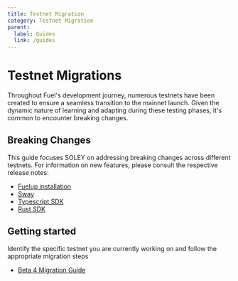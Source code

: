 ```yaml
---
title: Testnet Migration
category: Testnet Migration
parent:
  label: Guides
  link: /guides
---
```


# Testnet Migrations

Throughout Fuel's development journey, numerous testnets have been created to ensure a seamless transition to the mainnet launch. Given the dynamic nature of learning and adapting during these testing phases, it's common to encounter breaking changes.

## Breaking Changes

This guide focuses SOLEY on addressing breaking changes across different testnets. For information on new features, please consult the respective release notes:

- [Fuelup installation](https://github.com/FuelLabs/fuelup/releases)
- [Sway](https://github.com/FuelLabs/sway/releases)
- [Typescript SDK](https://github.com/FuelLabs/fuels-ts/releases)
- [Rust SDK](https://github.com/FuelLabs/fuels-rs/releases)

## Getting started 

Identify the specific testnet you are currently working on and follow the appropriate migration steps

- [Beta 4 Migration Guide](./beta-3-to-beta-4-migration/)
